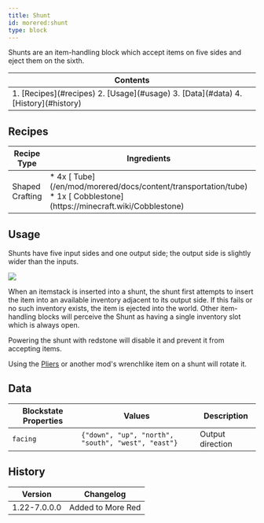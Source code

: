 ```yaml
---
title: Shunt
id: morered:shunt
type: block
---
```


Shunts are an item-handling block which accept items on five sides and eject them on the sixth.

<table>
	<thead><tr><th>Contents</th></tr></thead>
	<tbody><tr><td>
		1. [Recipes](#recipes)
		2. [Usage](#usage)
		3. [Data](#data)
		4. [History](#history)
	</td></tr></tbody>
</table>

## Recipes

<table>
	<thead>
		<tr>
			<th>Recipe Type</th>
			<th>Ingredients</th>
			<th>Output</th>
			<th>Example</th>
		</tr>
	</thead>
	<tbody>
		<tr>
			<td>Shaped Crafting</td>
			<td style={{width: '30%'}}>
				* 4x [<ModAsset width={32} height={32} location='morered:tube'/> Tube](/en/mod/morered/docs/content/transportation/tube)
				* 1x [<ModAsset width={32} height={32} location='cobblestone'/> Cobblestone](https://minecraft.wiki/Cobblestone)
			</td>
			<td>
				* 1x Shunt
			</td>
			<td>
				![Shaped Crafting Recipe for Shunts](https://commoble.net/images/morered/recipes/shunt_recipe.png)
			</td>
		</tr>
	</tbody>
</table>

## Usage

Shunts have five input sides and one output side; the output side is slightly wider than the inputs.

![](https://commoble.net/images/tubesreloaded/shunt.png)

When an itemstack is inserted into a shunt, the shunt first attempts to insert the item into an available inventory adjacent to its output side.
If this fails or no such inventory exists, the item is ejected into the world.
Other item-handling blocks will perceive the Shunt as having a single inventory slot which is always open.

Powering the shunt with redstone will disable it and prevent it from accepting items.

Using the [Pliers](/en/mod/morered/docs/content/transportation/pliers) or another mod's wrenchlike item on a shunt will rotate it.


## Data

| Blockstate Properties | Values | Description
| --- | - | -
| `facing` | `{"down", "up", "north", "south", "west", "east"}` | Output direction

## History
| Version | Changelog
| --- | -
| 1.22-7.0.0.0 | Added to More Red
